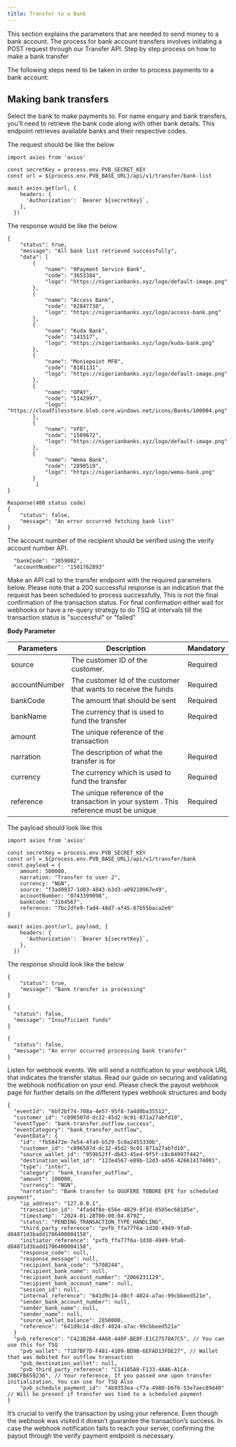 ```yaml
---
title: Transfer to a Bank
---
```


This section explains the parameters that are needed to send money to a bank account. The process for bank account transfers involves initiating a POST request through our Transfer API.
Step by step process on how to make a bank transfer

The following steps need to be taken in order to process payments to a bank account:

## Making bank transfers

<Steps>

<Step title="Fetch banks">
Select the bank to make payments to. For name enquiry and bank transfers, 
you’ll need to retrieve the bank code along with other bank details. This endpoint retrieves available banks and their respective codes.

The request should be like the below 
```tsx Fetch Banks
import axios from 'axios'

const secretKey = process.env.PVB_SECRET_KEY
const url = ${process.env.PVB_BASE_URL}/api/v1/transfer/bank-list

await axios.get(url, {
    headers: {
      'Authorization': `Bearer ${secretKey}`,
    },
  })
```

The response would be like the below
<CodeGroup>

``` Fetch Bank response
{
    "status": true,
    "message": "All bank list retrieved successfully",
    "data": [
        {
            "name": "9Payment Service Bank",
            "code": "3653384",
            "logo": "https://nigerianbanks.xyz/logo/default-image.png"
        },
        {
            "name": "Access Bank",
            "code": "02847738",
            "logo": "https://nigerianbanks.xyz/logo/access-bank.png"
        },
        {
            "name": "Kuda Bank",
            "code": "141517",
            "logo": "https://nigerianbanks.xyz/logo/kuda-bank.png"
        },
        {
            "name": "Moniepoint MFB",
            "code": "8181131",
            "logo": "https://nigerianbanks.xyz/logo/default-image.png"
        },
        {
            "name": "OPAY",
            "code": "5142997",
            "logo": "https://cloudfilesstore.blob.core.windows.net/icons/Banks/100004.png"
        },
        {
            "name": "VFD",
            "code": "1509672",
            "logo": "https://nigerianbanks.xyz/logo/default-image.png"
        },
        {
            "name": "Wema Bank",
            "code": "2890519",
            "logo": "https://nigerianbanks.xyz/logo/wema-bank.png"
        }
		 ]
}
```

```
Response(400 status code)
{
    "status": false,
    "message": "An error occurred fetching bank list"
}
```
</CodeGroup>

</Step>


<Step title="Verify the account number">
​
The account number of the recipient should be verified using the verify account number API.

```tsx verify account number
  "bankCode": "3859082",
  "accountNumber": "1501762893"
```

</Step>

<Step title="Request payout">
Make an API call to the transfer endpoint with the required parameters below.

<Note>
  Please note that a 200 successful response is an indication that the request
  has been scheduled to process successfully, This is not the final confirmation
  of the transaction status. For final confirmation either wait for webhooks or
  have a re-query strategy to do TSQ at intervals till the transaction status is
  "successful" or "failed"
</Note>

**Body Parameter**

| Parameters    | Description                                                                            | Mandatory |
| ------------- | -------------------------------------------------------------------------------------- | --------- |
| source        | The customer ID of the customer.                                                       | Required  |
| accountNumber | The customer Id of the customer that wants to receive the funds                        | Required  |
| bankCode      | The amount that should be sent                                                         | Required  |
| bankName      | The currency that is used to fund the transfer                                         | Required  |
| amount        | The unique reference of the transaction                                                |           |
| narration     | The description of what the transfer is for                                            | Required  |
| currency      | The currency which is used to fund the transfer                                        | Required  |
| reference     | The unique reference of the transaction in your system . This reference must be unique | Required  |

The payload should look like this

```tsx transfer
import axios from 'axios'

const secretKey = process.env.PVB_SECRET_KEY
const url = ${process.env.PVB_BASE_URL}/api/v1/transfer/bank
const payload = {
    amount: 500000,
    narration: "Transfer to user 2",
    currency: "NGN",
    source: "f3ad0937-1d03-4843-b3d3-a09210967e49",
    accountNumber: "0743399098",
    bankCode: "3164567",
    reference: "7bc2dfe9-fad4-48d7-af45-87b55baca2e9"
}

await axios.post(url, payload, {
    headers: {
      'Authorization': `Bearer ${secretKey}`,
    },
  })
```

The response should look like the below

<CodeGroup>

```tsx Transaction processing
{
    "status": true,
    "message": "Bank transfer is processing"
}
```

```tsx Insufficient funds(400 status code)
{
  "status": false,
  "message": "Insufficient funds"
}
```

```tsx Transfer error
{
  "status": false,
  "message": "An error occurred processing bank transfer"
}
```

</CodeGroup>

</Step>

<Step title="Receive and validate webhook notification">
Listen for webhook events. We will send a notification to your webhook URL that indicates the transfer status. Read our guide on securing and validating the webhook notification on your end. 
Please check the payout webhook page for further details on the different types webhook structures and body

```tsx webhook
{
  "eventId": "6bf2bf74-708a-4e57-95f8-7a4d0ba35512",
  "customer_id": "c096507d-dc32-45d2-9c01-871a27abfd10",
  "eventType": "bank-transfer.outflow.success",
  "eventCategory": "bank_transfer_outflow",
  "eventData": {
    "id": "fb58472e-7e54-4fa9-b529-5c0a2455330b",
    "customer_id": "c096507d-dc32-45d2-9c01-871a27abfd10",
    "source_wallet_id": "959b52ff-db83-45e4-9f5f-c8c04997f442",
    "destination_wallet_id": "123e4567-e89b-12d3-a456-426614174001",
    "type": "inter",
    "category": "bank_transfer_outflow",
    "amount": 100000,
    "currency": "NGN",
    "narration": "Bank transfer to OGUFERE TOBORE EFE for scheduled payment",
    "ip_address": "127.0.0.1",
    "transaction_id": "4fad4f8e-656e-4829-8f1d-0585ec68185e",
    "timestamp": "2024-01-28T00:00:04.879Z",
    "status": "PENDING_TRANSACTION_TYPE_HANDLING",
    "third_party_reference": "pvfb_ffa77f6a-1d30-4949-9fa0-d84871d3badd1706400004158",
    "initiator_reference": "pvfb_ffa77f6a-1d30-4949-9fa0-d84871d3badd1706400004158",
    "response_code": null,
    "response_message": null,
    "recipient_bank_code": "5708244",
    "recipient_bank_name": null,
    "recipient_bank_account_number": "2066231129",
    "recipient_bank_account_name": null,
    "session_id": null,
    "internal_reference": "641d9c14-d8cf-4024-a7ac-99cbbeed521e",
    "sender_bank_account_number": null,
    "sender_bank_name": null,
    "sender_name": null,
    "source_wallet_balance": 2850000,
    "reference": "641d9c14-d8cf-4024-a7ac-99cbbeed521e"
  }
  "pvb_reference": "C423B2B4-4A68-440F-BE8F-E1C27578A7C5", // You can use this for TSQ
	"pvb_wallet": "71D7BF7D-F481-4109-BD9B-6EFAD13FDE27", // Wallet that was debited for outflow transaction
	"pvb_destination_wallet": null,
	"pvb_third_party_reference": "C14105A0-F133-4AA6-A1CA-30BCFB659236", // Your reference, If you passed one upon transfer initialization, You can use for TSQ Also
	"pvb_schedule_payment_id": "4b9353ea-cf7a-4980-b6f6-53e7aec89d40" // Will be present if transfer was tied to a scheduled payment
}
```
</Step>

<Step title="Verify payout">
  It’s crucial to verify the transaction by using your reference. Even though
  the webhook was visited it doesn’t guarantee the transaction’s success. In
  case the webhook notification fails to reach your server, confirming the
  payout through the verify payment endpoint is necessary.
</Step>

</Steps>

​
